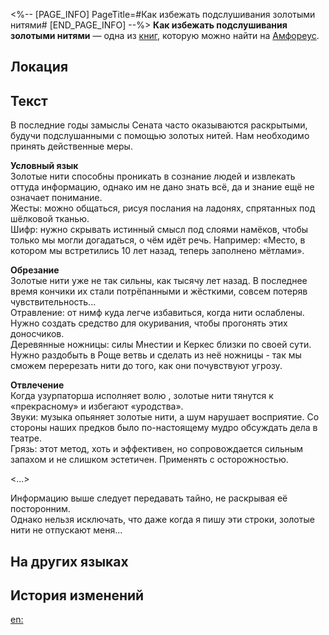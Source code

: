 <%-- [PAGE_INFO]
PageTitle=#Как избежать подслушивания золотыми нитями#
[END_PAGE_INFO] --%>
{{Дополнить}}
{{Книга Инфобокс
|id           = 542
|Название     = 
|Изображение  = Предмет Как избежать подслушивания золотыми нитями.png
|Мир          = Амфореус
|Томов        = 1
|Автор        = <!--нужно добавить-->
|Описание     = Тайный свиток из ларя ядра. В нём записаны практические указания Сената о том, как защититься от подслушивания золотыми нитями.
|Том1         = {{tx}}
|Источник1    = {{tx|Отсутствует источник}}
|Персонажи    = 
|Фракции      = 
}}
'''Как избежать подслушивания золотыми нитями''' — одна из [[Книги|книг]], которую можно найти на [[Амфореус]].

==Локация==
{{Отметка карты|<!--название карты-->|<!--id отметки-->}}

==Текст==
В последние годы замыслы Сената часто оказываются раскрытыми, будучи подслушанными с помощью золотых нитей. Нам необходимо принять действенные меры.


'''Условный язык'''<br />
Золотые нити способны проникать в сознание людей и извлекать оттуда информацию, однако им не дано знать всё, да и знание ещё не означает понимание.<br />
Жесты: можно общаться, рисуя послания на ладонях, спрятанных под шёлковой тканью.<br />
Шифр: нужно скрывать истинный смысл под слоями намёков, чтобы только мы могли догадаться, о чём идёт речь. Например: «Место, в котором мы встретились 10 лет назад, теперь заполнено мётлами».


'''Обрезание'''<br />
Золотые нити уже не так сильны, как тысячу лет назад. В последнее время кончики их стали потрёпанными и жёсткими, совсем потеряв чувствительность...<br />
Отравление: от нимф куда легче избавиться, когда нити ослаблены. Нужно создать средство для окуривания, чтобы прогонять этих доносчиков.<br />
Деревянные ножницы: силы Мнестии и Керкес близки по своей сути. Нужно раздобыть в Роще ветвь и сделать из неё ножницы - так мы сможем перерезать нити до того, как они почувствуют угрозу.

'''Отвлечение'''<br />
Когда узурпаторша исполняет волю {{Rubi|Мнестии|титан романтики}}, золотые нити тянутся к «прекрасному» и избегают «уродства».<br />
Звуки: музыка опьяняет золотые нити, а шум нарушает восприятие. Со стороны наших предков было по-настоящему мудро обсуждать дела в театре.<br />
Грязь: этот метод, хоть и эффективен, но сопровождается сильным запахом и не слишком эстетичен. Применять с осторожностью.


<...>


Информацию выше следует передавать тайно, не раскрывая её посторонним.<br />
Однако нельзя исключать, что даже когда я пишу эти строки, золотые нити не отпускают меня...

==На других языках==
{{На других языках
|en   = How to Prevent Golden Thread Surveillance
|zhs  = 防止金丝窃听的秘诀
|zht  = 防止金絲竊聽的秘訣
|ja   = 金糸の盗聴を防ぐ秘訣
|ko   = 금실 도청 방지 비결
|es   = Cómo evitar la vigilancia del hilo dorado
|fr   = Comment déjouer la surveillance des fils d'or
|ru   = Как избежать подслушивания золотыми нитями
|th   = เคล็ดลับป้องกัน การแอบฟังจากด้ายทอง
|vi   = Bí Quyết Ngăn Chặn Tơ Vàng Nghe Trộm
|de   = Wie man Überwachung durch goldene Fäden verhindert
|id   = Cara Menghindari Penyadapan Benang Emas
|pt   = Como Prevenir a Vigilância do Fio Dourado
}}

==История изменений==
{{История изменений|3.5}}

[[en:]]